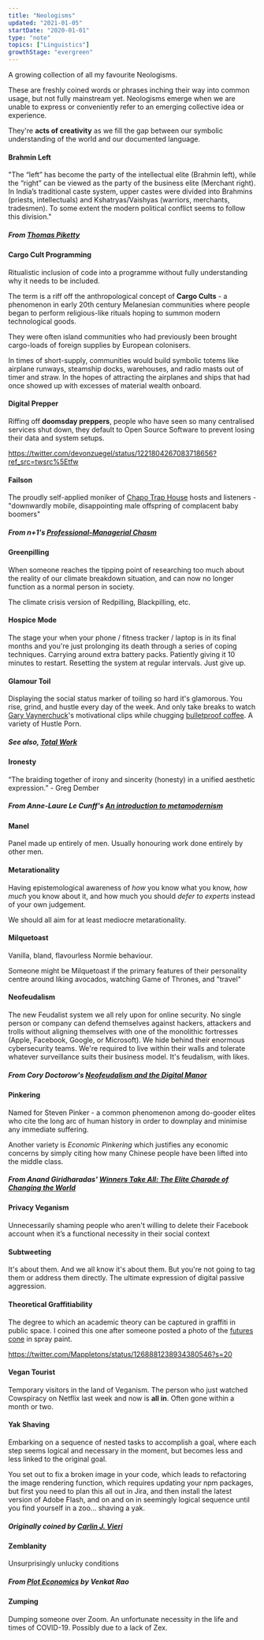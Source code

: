 ```yaml
---
title: "Neologisms"
updated: "2021-01-05"
startDate: "2020-01-01"
type: "note"
topics: ["Linguistics"]
growthStage: "evergreen"
---
```


A growing collection of all my favourite Neologisms.

These are freshly coined words or phrases inching their way into common usage, but not fully mainstream yet. Neologisms emerge when we are unable to express or conveniently refer to an emerging collective idea or experience.

They're **acts of creativity** as we fill the gap between our symbolic understanding of the world and our documented language.

<SimpleCard width="780px">

#### Brahmin Left

"The “left” has become the party of the intellectual elite (Brahmin left), while the “right” can be viewed as the party of the business elite (Merchant right). In India’s traditional caste system, upper castes were divided into Brahmins (priests, intellectuals) and Kshatryas/Vaishyas (warriors, merchants, tradesmen). To some extent the modern political conflict seems to follow this division."

##### From <a href="http://piketty.pse.ens.fr/files/Piketty2018.pdf">Thomas Piketty </a>

</SimpleCard>

<SimpleCard width="780px">

#### Cargo Cult Programming

Ritualistic inclusion of code into a programme without fully understanding why it needs to be included.

The term is a riff off the anthropological concept of **Cargo Cults** - a phenomenon in early 20th century Melanesian communities where people began to perform religious-like rituals hoping to summon modern technological goods.

They were often island communities who had previously been brought cargo-loads of foreign supplies by European colonisers.

In times of short-supply, communities would build symbolic totems like airplane runways, steamship docks, warehouses, and radio masts out of timer and straw. In the hopes of attracting the airplanes and ships that had once showed up with excesses of material wealth onboard.

</SimpleCard>

<SimpleCard width="780px">

#### Digital Prepper

Riffing off **doomsday preppers**, people who have seen so many centralised services shut down, they default to Open Source Software to prevent losing their data and system setups.

https://twitter.com/devonzuegel/status/1221804267083718656?ref_src=twsrc%5Etfw

</SimpleCard>

<SimpleCard width="780px">

#### Failson

The proudly self-applied moniker of <a href="https://en.wikipedia.org/wiki/Chapo_Trap_House">Chapo Trap House</a> hosts and listeners - "downwardly mobile, disappointing male offspring of complacent baby boomers"

##### From n+1's <a href="https://nplusonemag.com/online-only/online-only/professional-managerial-chasm/">Professional-Managerial Chasm</a>

</SimpleCard>

<SimpleCard width="780px">

#### Greenpilling

When someone reaches the tipping point of researching too much about the reality of our climate breakdown situation, and can now no longer function as a normal person in society.

The climate crisis version of Redpilling, Blackpilling, etc.

</SimpleCard>

<SimpleCard width="780px">

#### Hospice Mode

The stage your when your phone / fitness tracker / laptop is in its final months and you're just prolonging its death through a series of coping techniques. Carrying around extra battery packs. Patiently giving it 10 minutes to restart. Resetting the system at regular intervals. Just give up.

</SimpleCard>

<SimpleCard width="780px">

#### Glamour Toil

Displaying the social status marker of toiling so hard it's glamorous. You rise, grind, and hustle every day of the week. And only take breaks to watch <a href="https://www.youtube.com/watch?v=PIJElPStJpg">Gary Vaynerchuck</a>'s motivational clips while chugging <a href="https://www.bulletproof.com/recipes/bulletproof-diet-recipes/bulletproof-coffee-recipe/">bulletproof coffee</a>. A variety of Hustle Porn.

##### See also, <a href="https://www.sloww.co/total-work/">Total Work</a>

</SimpleCard>

<SimpleCard width="780px">

#### Ironesty

“The braiding together of irony and sincerity (honesty) in a unified aesthetic expression.” - Greg Dember

##### From Anne-Laure Le Cunff's <a href="https://nesslabs.com/metamodernism">An introduction to metamodernism</a>

</SimpleCard>

<SimpleCard width="780px">

#### Manel

Panel made up entirely of men. Usually honouring work done entirely by other men.

</SimpleCard>

<SimpleCard width="780px">

#### Metarationality

Having epistemological awareness of _how_ you know what you know, _how much_ you know about it, and how much you should _defer to experts_ instead of your own judgement.

We should all aim for at least mediocre metarationality.

</SimpleCard>

<SimpleCard width="780px">

#### Milquetoast

Vanilla, bland, flavourless Normie behaviour.

Someone might be Milquetoast if the primary features of their personality centre around liking avocados, watching Game of Thrones, and "travel"

</SimpleCard>

<SimpleCard width="780px">

#### Neofeudalism

The new Feudalist system we all rely upon for online security. No single person or company can defend themselves against hackers, attackers and trolls without aligning themselves with one of the monolithic fortresses (Apple, Facebook, Google, or Microsoft). We hide behind their enormous cybersecurity teams. We're required to live within their walls and tolerate whatever surveillance suits their business model. It's feudalism, with likes.

##### From Cory Doctorow's <a href="https://locusmag.com/2021/01/cory-doctorow-neofeudalism-and-the-digital-manor/">Neofeudalism and the Digital Manor</a>

</SimpleCard>

<SimpleCard width="780px">

#### Pinkering

Named for Steven Pinker - a common phenomenon among do-gooder elites who cite the long arc of human history in order to downplay and minimise any immediate suffering.

Another variety is _Economic Pinkering_ which justifies any economic concerns by simply citing how many Chinese people have been lifted into the middle class.

##### From Anand Giridharadas' <a href='https://en.wikipedia.org/wiki/Winners_Take_All:_The_Elite_Charade_of_Changing_the_World'>Winners Take All: The Elite Charade of Changing the World</a>

</SimpleCard>

<SimpleCard width="780px">

#### Privacy Veganism

Unnecessarily shaming people who aren't willing to delete their Facebook account when it’s a functional necessity in their social context

</SimpleCard>

<SimpleCard width="780px">

#### Subtweeting

It's about them. And we all know it's about them.
But you're not going to tag them or address them directly. The ultimate expression of digital passive aggression.

</SimpleCard>

<SimpleCard width="780px">

#### Theoretical Graffitiability

The degree to which an academic theory can be captured in graffiti in public space. I coined this one after someone posted a photo of the <a href="https://sjef.nu/theory-of-change-and-the-futures-cone/">futures cone</a> in spray paint.

https://twitter.com/Mappletons/status/1268881238934380546?s=20

</SimpleCard>

<SimpleCard width="780px">

#### Vegan Tourist

Temporary visitors in the land of Veganism. The person who just watched Cowspiracy on Netflix last week and now is **all in**. Often gone within a month or two.

</SimpleCard>

<SimpleCard width="780px">

#### Yak Shaving

Embarking on a sequence of nested tasks to accomplish a goal, where each step seems logical and necessary in the moment, but becomes less and less linked to the original goal.

You set out to fix a broken image in your code, which leads to refactoring the image rendering function, which requires updating your npm packages, but first you need to plan this all out in Jira, and then install the latest version of Adobe Flash, and on and on in seemingly logical sequence until you find yourself in a zoo... shaving a yak.

##### Originally coined by <a href="https://projects.csail.mit.edu/gsb/old-archive/gsb-archive/gsb2000-02-11">Carlin J. Vieri</a>

</SimpleCard>

<SimpleCard width="780px">

#### Zemblanity

Unsurprisingly unlucky conditions

##### From <a href="https://www.ribbonfarm.com/2020/03/09/plot-economics/">Plot Economics</a> by Venkat Rao

</SimpleCard>

<SimpleCard width="780px">

#### Zumping

Dumping someone over Zoom. An unfortunate necessity in the life and times of COVID-19.
Possibly due to a lack of Zex.

</SimpleCard>
